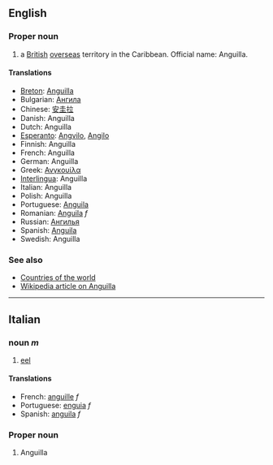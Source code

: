 ==English==

===Proper noun===

# a [[British]] [[overseas]] territory in the Caribbean. Official name: Anguilla.

====Translations====
*[[Breton]]: [[Anguilla]]
*Bulgarian: [[Ангила]]
*Chinese: [[安圭拉]]
*Danish: Anguilla
*Dutch: Anguilla
*[[Esperanto]]: [[Angvilo]], [[Angilo]]
*Finnish: Anguilla
*French: Anguilla
*German: Anguilla
*Greek: [[Ανγκουίλα]]
*[[Interlingua]]: Anguilla
*Italian: Anguilla
*Polish: Anguilla
*Portuguese: [[Anguila]]
*Romanian: [[Anguila]] ''f''
*Russian: [[Ангилья]]
*Spanish: [[Anguila]]
*Swedish: Anguilla

===See also===

*[[Countries of the world]]
*[[en:Anguilla|Wikipedia article on Anguilla]]

----

==Italian==
===noun ''m''===
#[[eel]]
====Translations====
*French: [[anguille]] ''f''
*Portuguese: [[enguia]] ''f''
*Spanish: [[anguila]] ''f''

===Proper noun===
#Anguilla